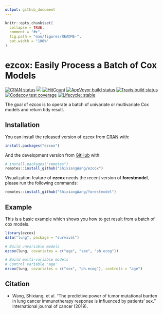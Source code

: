 ```yaml
---
output: github_document
---
```


<!-- README.md is generated from README.Rmd. Please edit that file -->

```r
knitr::opts_chunk$set(
  collapse = TRUE,
  comment = "#>",
  fig.path = "man/figures/README-",
  out.width = "100%"
)
```
# ezcox: Easily Process a Batch of Cox Models

<!-- badges: start -->
[![CRAN status](https://www.r-pkg.org/badges/version/ezcox)](https://CRAN.R-project.org/package=ezcox)
[![](http://cranlogs.r-pkg.org/badges/grand-total/ezcox?color=blue)](https://cran.r-project.org/package=ezcox)
[![HitCount](http://hits.dwyl.io/ShixiangWang/ezcox.svg)](http://hits.dwyl.io/ShixiangWang/ezcox)
[![AppVeyor build status](https://ci.appveyor.com/api/projects/status/github/ShixiangWang/ezcox?branch=master&svg=true)](https://ci.appveyor.com/project/ShixiangWang/ezcox)
[![Travis build status](https://travis-ci.org/ShixiangWang/ezcox.svg?branch=master)](https://travis-ci.org/ShixiangWang/ezcox)
[![Codecov test coverage](https://codecov.io/gh/ShixiangWang/ezcox/branch/master/graph/badge.svg)](https://codecov.io/gh/ShixiangWang/ezcox?branch=master)
[![Lifecycle: stable](https://img.shields.io/badge/lifecycle-stable-brightgreen.svg)](https://www.tidyverse.org/lifecycle/#stable)
<!-- badges: end -->

The goal of ezcox is to operate a batch of univariate or multivariate Cox models and return tidy result.

## Installation

You can install the released version of ezcox from [CRAN](https://CRAN.R-project.org) with:

``` r
install.packages("ezcox")
```

And the development version from [GitHub](https://github.com/) with:

``` r
# install.packages("remotes")
remotes::install_github("ShixiangWang/ezcox")
```

Visualization feature of **ezcox** needs the recent version of **forestmodel**, please run the following commands:

```r
remotes::install_github("ShixiangWang/forestmodel")
```

## Example

This is a basic example which shows you how to get result from a batch of cox models.

```r
library(ezcox)
data("lung", package = "survival")

# Build unvariable models
ezcox(lung, covariates = c("age", "sex", "ph.ecog"))

# Build multi-variable models
# Control variable 'age'
ezcox(lung, covariates = c("sex", "ph.ecog"), controls = "age")
```

## Citation

* Wang, Shixiang, et al. “The predictive power of tumor mutational burden in lung cancer immunotherapy response is influenced by patients’ sex.” International journal of cancer (2019).
